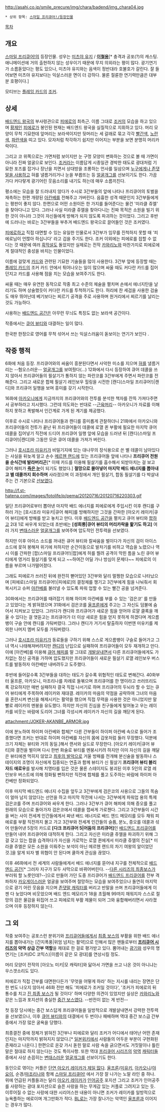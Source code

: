 {{{+1 ジョーカー /Joker}}}

http://asahi.co.jp/smile_precure/img/chara/badend/img_chara04.jpg

 * 상위 항목: [[스마일 프리큐어!/등장인물]]

[[목차]]

== 개요 ==
[[스마일 프리큐어!]]의 등장인물. 성우는 [[미츠야 유지]] / '''[[이철용]]'''[* 충격과 공포(?)의 캐스팅. 애니메이션에 거의 출현하지 않는 성우이기 때문에 무지 의외라는 평이 많다. 광기연기가 소름돋았다는 평도 있으나, 미츠야 유지와는 음색이 정반대라 호불호가 갈린다. 잘 들어보면 미츠야 유지보다는 익살스러운 면이 더 강하다. 물론 절륜한 연기력만큼은 대부분 호평이다.]

모티브는 [[플레잉 카드]]의 [[조커]].
== 상세 ==
[[배드엔드 왕국]]의 부사령관으로 [[피에로(스마일 프리큐어!)|피에로]]의 최측근. 이름 그대로 [[조커]]의 모습을 하고 있으며 [[황제]]인 [[피에로(스마일 프리큐어!)|피에로]]가 봉인된 현재는 배드엔드 왕국을 실질적으로 지휘하고 있다. 머리 모양이 무척 기묘한데 앞머리는 보라색이지만 뒷머리는 세 갈래로 묶고 각각 [[빨간색]], [[노란색]], [[파란색]]을 띠고 있다. 모자처럼 착각하기 쉽지만 이어지는 부분을 보면 분명히 머리카락이다.

그리고 코 위쪽으로는 가면처럼 보이지만 눈 구멍 모양이 변화하는 것으로 볼 때 가면이 아니라 진짜 얼굴으로 보인다. [[조커]]라는 이름답게 시종일관 경박한 태도로 광대처럼 기묘한 포즈를 잡거나 장난을 치면서 상대방을 조롱하는 언사를 일삼으며 [[존댓말 캐릭터|누구에게나 존댓말을 사용하고]] 혀를 낼름거리거나 눈을 부릅뜨는 등 [[얼굴개그]]를 선보이기도 한다. 가끔 가다 커다랗게 광기어린 웃음소리를 내기도 하는데 매우 소름끼친다.

평소에는 모습을 잘 드러내지 않다가 수시로 3간부들의 앞에 나타나 프리큐어의 토벌을 재촉하는 한편 개량된 [[아칸베]]를 전해주고 가버린다. 음흉한 성격 때문인지 3간부들에게는 평판이 좋지 않다. 한편으로 어떤 소원이든 한 가지를 들어준다는 물건 '미라클 쥬엘' 을 찾아다니고 있다. 그러나 사실 미라클 쥬엘을 찾아다니는 진짜 목적은 소원을 빌기 위한 것이 아니라 그것이 자신들에게 방해가 되지 않도록 파괴하는 것이었다. 그리고 후반에 드러나는 바로는 3간부들을 부추겨 배드엔드 왕국으로 끌어들인 것은 조커였다.

[[피에로(스마일 프리큐어!)|피에로]]하고 직접 대면할 수 있는 유일한 인물로서 3간부가 임무를 진척하지 못할 때 '피에로님이 언짢아 하십니다' 라고 겁을 주기도 한다. 조커 이외에는 피에로를 접할 수 없다는 것 때문에 여러 [[흑막]]설도 돌았지만 실제로는 전작 [[카와리노]]와 마찬가지로 피에로에게 절대적인 충성을 바치는 인물이었다.

이름에 걸맞게 [[카드]]와 관련된 기묘한 기술들을 많이 사용한다. 3간부 앞에 등장할 때는 [[플레잉 카드]]의 조커 카드 안에서 튀어나오는 일이 많으며 싸울 때도 커다란 카드를 집어던지고 카드를 사용해 점을 치는 모습을 보여주기도 한다.

싸울 때는 매우 유연한 동작으로 작중 최고 수준의 체술을 펼치며 손에서 에너지탄을 날리기도 하며 상술했듯이 커다란 카드를 투척하기도 한다. 허리에 찬 세검을 사용한 검술도 매우 뛰어난데 베기보다는 찌르기 공격을 주로 사용하며 원거리에서 찌르기를 날리는 것도 가능하다.

사용하는 [[배드엔드 공간]]은 아무런 무늬도 특징도 없는 보라색 공간이다.

작중에서는 [[아오키 레이카|큐어 뷰티]]와 대결하는 일이 많다.

한국판 한정으로 영어를 무척 섞어서 쓰는 익살스러움이 돋보이는 연기가 보인다
.
== 작중 행적 ==
6화에 처음 등장. 프리큐어와의 싸움이 흥분된다면서 사악한 미소를 지으며 [[혀]]를 낼름거리는 --혐오스러운-- [[얼굴개그]]를 보여줬다(...) 12화에서 다시 등장하여 큐어 데콜을 쓰지 않아서 프리큐어들의 필살기가 통하지 않는 파란코를 3간부에게 주면서 파란코를 전해준다. 그리고 새로운 합체 필살기 레인보우 힐링을 시전한 [캔디(스마일 프리큐어!)|캔디]와 프리큐어 일행을 보며 흥미를 갖기 시작한다.

16화에 [[아카오니]]에게 지금까지의 프리큐어와의 전투를 분석한 책자를 잔뜩 가져다주면서 공부하라고 지시했다. 그런데 의도와는 반대로 --[[근육머리]]-- 아카오니가 자료를 이해하지 못하고 폭발해서 인간계로 가게 된 계기를 제공했다.

이후로 수시로 나타나 프리큐어들과 캔디를 흥미롭게 관찰하더니 21화에서 아카오니와 프리큐어들의 전투가 끝난 뒤 프리큐어들이 데콜에 로열 퀸 부활에 필요한 마지막 큐어 데콜을 집어넣기 직전에 드디어 프리큐어 일행 앞에 모습을 드러낸 뒤 [캔디(스마일 프리큐어!)|캔디]와 그동안 모은 큐어 데콜을 가져가 버린다.

그러나 [[호시조라 미유키]]가 비밀기지에 있는 대나무의 장식용으로 쓴 별 데콜이 남아있다는 사실을 뒤늦게 알고 손수 [[메르헨 랜드]]에 있는 프리큐어들 앞에 나타나 '''프리큐어 전원을 순식간에 발라버리곤'''[* 이때 카드를 이용해 필살기를 흡수해서 되받아치는 걸 보고 큐어 해피가 '''[[죽은 눈]]'''이 되기도 했었다.] '''절망으로 몰아넣어 마지막 배드 에너지를 뽑아내고 별 데콜까지 회수하며''' 사라졌으며 이 과정에서 개인 필살기, 합동 필살기를 다 박살내주는 건 기본으로 [http://www.youtube.com/watch?v=xFdHi1V_LC8 선보였다].

http://f.st-hatena.com/images/fotolife/p/pema/20120716/20120716220303.gif

일단 프리큐어로부터 뽑아낸 마지막 배드 에너지를 피에로에게 주입시킨 이후 캔디를 구하러 가는 [호시조라 미유키|큐어 해피]를 방해하지만 그것을 간파한 [아오키 레이카|큐어 뷰티]에게 방해를 받고 놓치고 만다. 이후 [[배드엔드 공간]]을 펼치고 큐어 뷰티와 [[팝(스마일 프리큐어!)|팝]]하고 2대 1로 싸우게 되었는데 초반에는 '''[성희롱|큐어 뷰티의 머리카락을 핥기도 하고]''' 여러 가지 [[변태]]스러운 [[얼굴개그]]를 보여주며 압도적인 전투력을 선보였다. 

하지만 이후 아이스 소드를 꺼내든 큐어 뷰티와 칼싸움을 벌이다가 자신의 검이 아이스 소드에 꽂혀 봉해져 위기에 처하지만 순간이동으로 발차기를 비하고 역습을 노렸으나 역시 이를 간파한 [팝(스마일 프리큐어!)|팝]에게 허를 찔려 공격이 막힌 틈을 노린 큐어 뷰티에게 영거리 필살기를 맞게 되고 ~~하여간 어딜 가나 방심이 문제다~~ 피에로의 이름을 부르며 나가떨어졌다.

그래도 피에로가 쓰러진 뒤에 완전히 뻗어있던 3간부와 달리 멀쩡한 모습으로 나타났으며 [피에로(스마일 프리큐어!)|피에로]의 결정체를 챙기고 3간부에게 힘을 나눠줘서 회복시키고 슈퍼 [[아칸베]]를 불러낼 수 있도록 파워 업할 수 있는 빨간 공을 넘겨준다.

30화에서는 프리큐어를 때려잡기 위해 하이퍼 아칸베를 부를 수 있는 '검은코' 를 만들고 있었다는 게 밝혀졌으며 31화에서 검은코를 [[울프룬]]에게 주고는 그 자신도 덤불에 숨어서 지켜보고 있었다. 그러다가 캔디와 프리큐어가 새로운 힘을 얻어야 로얄 클록을 깨울 수 있다는 걸 엿듣고는 프리큐어가 더 이상 새로운 힘을 얻지 못하게 하겠다며 게으름뱅이 구슬 안에 캔디를 가둬버렸다. 그러나 캔디가 거기서 탈출하자 이번엔 미유키를 제외한 나머지 멤버 모두를 가둬버렸다.

그러나 [[호시조라 미유키]]가 동료들을 구하기 위해 스스로 게으름뱅이 구슬로 들어가고 그녀 역시 나태해져버려지만 [[캔디(스마일 프리큐어!)|캔디]]의 난입으로 실패하여 프리큐어들이 모두 재개하고 만다. 이에 [아칸베]를 이용해 [[호시조라 미유키|큐어 해피]]를 말 그대로 [[개발살]]내면서 다른 프리큐어들에게도 가차없는 정신 공격을 가하며 압도했지만 프리큐어들이 새로운 필살기 로열 레인보우 버스트를 발동하자 아칸베만 내버려두고 도주했다.

후반에 들어갈수록 3간부들을 대하는 태도가 갈수록 위협적인 태도로 변해간다. 40화부터 울프룬, 아카오니, 마조리나를 차례로 들볶으며 프리큐어를 한 명이라고 쓰러뜨리도록 강요하지만 매번 실패하자 결국 직접 나서기로 하며 프리큐어의 두뇌라 할 수 있는 큐어 뷰티에게 주목하여 레이카와 재대결. 레이카의 마음의 약점을 공략하여 그녀의 마음을 혼란시켜 변신을 해제시키는 활약을 했으며 직접 무력을 사용한 것은 아니었지만 말빨로 레이카의 멘붕을 유도했다. 하지만 자신의 진심을 친구들에게 털어놓고 우는 레이카를 비웃는 바람에 도리어 그녀를 각성시켜 레이카가 자신의 길을 깨닫게 된다.

attachment:/JOKER-AKANBE_ARMOR.jpg

이에 분노하여 하이퍼 아칸베와 합체[* 다른 간부들이 하이퍼 아칸베 속으로 들어가 조종했다면 조커는 반대로 하이퍼 아칸베를 자신의 몸에 갑옷처럼 둘러 무장했다. 덕분에 크기 자체는 뷰티와 거의 동일.]해서 랜서와 실드로 무장한다. [아오키 레이카|큐어 뷰티]와 결전을 벌이며 다시 한번 화술로 뷰티를 멘붕시키려 하지만 이미 자신의 길을 깨달은 뷰티에겐 먹히지 않았고 [[최후의 발악]]으로 거울 방패를 전개해 분신술을 발동하나 스테이지의 조명이 자신에게 집중되는 연출과 함께 뷰티가 신 필살기 '''프리큐어 뷰티 블리자드 애로우'''를 발사해 치명타를 입은 것은 물론 스테이지도 붕괴된 이후 5인의 로열 레인보우 버스트에 의해 정화될 뻔하지만 직전에 합체를 풀고 도주하는 바람에 하이퍼 아칸베만 정화되었다.

이후 마지막 배드엔드 에너지 수집을 앞두고 3간부에게 검은코의 사용으로 그들의 목숨이 얼마 남지 않았다는 선언을 하고 마지막 작전에 나서는 3간부에게 파워업 용의 특제 검은코를 주며 프리큐어와 싸우게 한다. 그러나 3간부가 큐어 해피에 의해 증오를 풀고 원래의 모습으로 돌아가자 검은코에서 데콜을 잽싸게 가로챈다. 그리고 3간부들이 시간을 버는 사이 전세계 인간들에게서 짜낸 배드 에너지로 배드 엔드 메모리를 모두 채워 피에로를 부활 직전까지 몰고 가고 3간부와 전세계 인간들의 슬픔, 분노, 증오를 데콜과 섞어 만들어낸 5장의 카드로 '''[다크 프리큐어 5|어둠의 프리큐어]'''인 [[배드엔드 프리큐어]]를 만들어 내어 프리큐어와 대적하게 한다. 그리고 자신은 미라클 쥬엘을 파괴하기 위해 그걸 갖고 있는 팝을 습격하다가 자신을 가로막는 로열 퀸에게서 미라클 쥬엘의 진실[* 미라클 쥬엘은 모든 소원을 이뤄주는 보석이 아닌 메르헨 랜드의 차기 여왕의 알이었던 것.]을 알게 되자 별 위협이 안 된다며 쿨하게 관심을 끊었다.

이후 46화에서 전 세계의 사람들에게서 배드 에너지를 뜯어내 지구를 전체적으로 [[배드엔드 공간]][* 그러자 지구가 모두 사막으로 바뀌어버린다. --[[듄(하트 캐치 프리큐어!)|다른 시리즈의 최종보스]]가 부러워 할 노릇인데?--]으로 만들어 가던 도중 프리큐어가 [[배드엔드 프리큐어]]를 전부 격파하자 [[카오게이]]스러운 얼굴을 보여주며 절망하는 모습을 보여주었으나 돌연히 마지막으로 광기 어린 웃음을 지으며 [[존댓말 캐릭터]]를 버리고 반말을 쓰며 프리큐어들에게 이젠 다 늦었다며 비웃었으며 배드 엔드 메모리가 18을 초월해 99까지 채워지자 스스로 절망의 검은 물감을 뒤집어 쓰고 피에로의 부활 제물이 되어 그와 융합해버리면서 사라졌으며 이후 등장하지 않는다.

== 그 외 ==
작중 보여주는 공포스런 분위기와 [[프리큐어]]들에게서 [[최종 보스]]의 부활을 위한 배드 에너지를 뽑아내가는 [간지폭풍|위엄 넘치는 활약]으로 인해서 많은 팬들로부터 '''[[프리큐어 시리즈]]의 악역 상급 간부 역할'''을 제대로 한 걸로 평가받고 있다. 뿜어내는 [[광기]]와 성우의 명연기는 [조커(DC 코믹스)|이름이 같은 모 광대]를 연상시킬 정도.

머리 모양이 전작의 [아오노 미키|모 캐릭터]와 닮아서 가면을 쓰고 나온 것이 아니냐는 우스갯소리도 있다.

피에로가 직접 간부를 대면한다든가 '무엇을 어떻게 하라' 하는 지시를 내리는 장면은 단 한 번도 나오지 않아서 46화 전만 해도 '피에로가 조커일 것이다', '조커가 피에로의 뒤통수를 치고 [[진 최종 보스]]가 될 것이다' 하며 다양한 의견이 있었지만 실상은 [[카와리노]]와 같은 느낌과 포지션의 충실한 [[중간 보스]]였다. --반전이 없는 게 반전--

첫 등장 당시에는 중간 보스답게 프리큐어들을 일방적으로 개발살내면서 강력한 전투력을 선보였으나, 이후 [[아오키 레이카|큐어 뷰티]]와의 대결에서 두 번이나 패배하며 역대 중간 보스급 간부 중에서 가장 많은 굴욕을 당했다.

최종결전 중에 정체가 밝혀진 3간부나 피에로와 달리 조커가 어디에서 태어난 어떤 존재인지는 마지막까지 밝혀지지 않았다.[* [[일본]]위키에서 사람들의 어두운 부분이 구현화된 존재라고 나온다.] 한편으로 온갖 가시 돋힌 말로 사람 속을 긁으면서도 거짓말이나 틀린 말은 절대로 하지 않는다는 것도 특이사항. 또한 역대 [[프리큐어 시리즈]]의 [[악역]] [[캐릭터]]들 중에서 사상 손꼽히는 [[변태]]스러운 [[얼굴개그]]를 선보이기도 한다.

동인으로 엮이는 커플은 [http://www.pixiv.net/search.php?s_mode=s_tag_full&word=%E3%82%B8%E3%83%A7%E3%82%AB%E3%82%8C%E3%81%84 단연 아오키 레이카가 제일 많다]. [[울프룬]]/[[호시조라 미유키|미유키]], [[아카오니]]/[[키세 야요이|야요이]], 순경/[[마조리나]]와 함께 [[스마일 프리큐어!]] 에서 가장 잘 나가는 노말 라인 중 하나. 위에 언급된 커플들과는 달리 [[아오키 레이카]]가 [[인어공주]] 포지션 그리고 조커가 인어공주를 사랑하는 광대 포지션으로 슬픈 사랑을 하는 무게감 있는 커플로 그려지고 있는 듯. 이루어질 수 없는 사랑에 대한 시리어스한 내용이 아니면 조커가 레이카를 일방적으로 능욕플하는 에로이며 개그만화가 적다. [[BL]]로는 가장 잘나가는 악역인 [[울프룬]]과 이어지는 경우가 많다.
